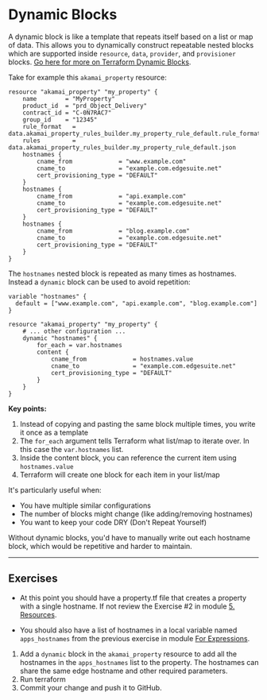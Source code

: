# Dynamic Blocks

A dynamic block is like a template that repeats itself based on a list or map of data. This allows you to dynamically construct repeatable nested blocks which are supported inside `resource`, `data`, `provider`, and `provisioner` blocks. [Go here for more on Terraform Dynamic Blocks](https://developer.hashicorp.com/terraform/language/expressions/dynamic-blocks).

Take for example this `akamai_property` resource:
```hcl filename="main.tf" copy {8,13,18}
resource "akamai_property" "my_property" {
    name    	= "MyProperty"
    product_id  = "prd_Object_Delivery"
    contract_id = "C-0N7RAC7"
    group_id    = "12345"
    rule_format   = data.akamai_property_rules_builder.my_property_rule_default.rule_format
    rules         = data.akamai_property_rules_builder.my_property_rule_default.json
    hostnames {
        cname_from             = "www.example.com"
        cname_to               = "example.com.edgesuite.net"
        cert_provisioning_type = "DEFAULT"
    }
    hostnames {
        cname_from             = "api.example.com"
        cname_to               = "example.com.edgesuite.net"
        cert_provisioning_type = "DEFAULT"
    }
    hostnames {
        cname_from             = "blog.example.com"
        cname_to               = "example.com.edgesuite.net"
        cert_provisioning_type = "DEFAULT"
    }
}
```

The `hostnames` nested block is repeated as many times as hostnames. Instead a `dynamic` block can be used to avoid repetition:

```hcl filename="main.tf" copy {7,8,9}
variable "hostnames" {
  default = ["www.example.com", "api.example.com", "blog.example.com"]
}

resource "akamai_property" "my_property" {
    # ... other configuration ...
    dynamic "hostnames" {
        for_each = var.hostnames
        content {
            cname_from             = hostnames.value
            cname_to               = "example.com.edgesuite.net"
            cert_provisioning_type = "DEFAULT"
        }
    }
}
```
**Key points:**

1. Instead of copying and pasting the same block multiple times, you write it once as a template
2. The `for_each` argument tells Terraform what list/map to iterate over. In this case the `var.hostnames` list.
3. Inside the content block, you can reference the current item using `hostnames.value`
4. Terraform will create one block for each item in your list/map

It's particularly useful when:

- You have multiple similar configurations
- The number of blocks might change (like adding/removing hostnames)
- You want to keep your code DRY (Don't Repeat Yourself)

Without dynamic blocks, you'd have to manually write out each hostname block, which would be repetitive and harder to maintain.

---

## Exercises

- At this point you should have a property.tf file that creates a property with a single hostname. If not review the Exercise #2 in module [5. Resources](/terraform/5-resources#exercise-2).

- You should also have a list of hostnames in a local variable named `apps_hostnames` from the previous exercise in module [For Expressions](/terraform/8c-for-loops#exercises).

1. Add a `dynamic` block in the `akamai_property` resource to add all the hostnames in the `apps_hostnames` list to the property. The hostnames can share the same edge hostname and other required parameters.
2. Run terraform
3. Commit your change and push it to GitHub. 